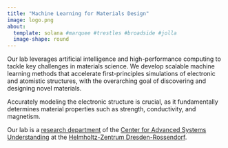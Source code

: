 ```yaml
---
title: "Machine Learning for Materials Design"
image: logo.png
about: 
  template: solana #marquee #trestles #broadside #jolla
  image-shape: round
---
```


Our lab leverages artificial intelligence and high-performance computing to tackle key challenges in materials science.
We develop scalable machine learning methods that accelerate first-principles simulations of electronic and atomistic structures, with the overarching goal of discovering and designing novel materials.

Accurately modeling the electronic structure is crucial, as it fundamentally determines material properties such as strength, conductivity, and magnetism.

Our lab is a [research department](https://www.casus.science/?page_id=4660){target="_blank"} of the [Center for Advanced Systems Understanding](https://www.casus.science){target="_blank"} at the [Helmholtz-Zentrum Dresden-Rossendorf](https://www.hzdr.de){target="_blank"}.